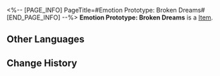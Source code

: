 <%-- [PAGE_INFO]
PageTitle=#Emotion Prototype: Broken Dreams#
[END_PAGE_INFO] --%>
{{Item Infobox
|title       = Emotion Prototype: Broken Dreams
|id          = 140398
|image       = Item Emotion Prototype- Broken Dreams.png
|type        = 
|invCategory = Missions
|rarity      = 3
|effect      = 
|description = They once belonged to broken hearts.
}}
{{Description|1=''"In the realm of black dreams I sleep, where distinctions of right or wrong are buried deep."''}}
'''Emotion Prototype: Broken Dreams''' is a [[Item]].

==Other Languages==
{{Other Languages
|en   = Emotion Prototype: Broken Dreams
|zhs  = 情绪原型：碎梦
|zht  = 情緒原型：碎夢
|ja   = 感情の原型：砕けた夢
|ko   = 감정 모델: 꿈의 파편
|es   = Prototipo de emoción: Sueños rotos
|fr   = Prototype d'émotion : Rêves brisés
|ru   = Прототип эмоций: Разбитые мечты
|th   = ต้นแบบอารมณ์: ความฝันที่แตกสลาย
|vi   = Nguyên Mẫu Cảm Xúc: Giấc Mơ Tan Vỡ
|de   = Gefühls-Prototyp: Zerbrochene Träume
|id   = Prototipe Emosi: Broken Dreams
|pt   = Protótipo de Emoção: Sonhos Quebrados
}}

==Change History==
{{Change History|2.0}}